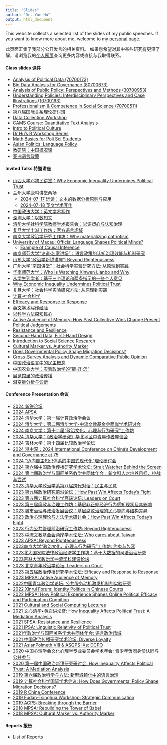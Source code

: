 ```yaml
---
title: "Slides"
author: "Dr. Yue Hu"
output: html_document
---
```


This website collects a selected list of the slides of my public speeches. 
If you want to know more about me, welcome to my [personal page](https://www.drhuyue.site).

此页面汇集了我部分公开发言的相关资料。
如果您希望对其中某些研究有更深了解，请浏览我的[个人网页](https://www.drhuyue.site)查询更多内容或直接与我取得联系。    


#### Class slides 课件

- [Analysis of Political Data (70700173)](/slides_gh/slides/courses/analysisOfPoliticalData/index.html)
- [Big Data Analysis for Governance (80700673)](/slides_gh/slides/courses/governmentalBigData/index.html)
- [Analysis of Public Policy: Perspectives and Methods (30700953)](/slides_gh/slides/courses/analysisOfPublicPolicy/index.html)
- [Understanding Policies: Interdisciplinary Perspectives and Case Illustrations (10700193)](/slides_gh/slides/courses/policyGE/index.html)
- [Professionalism & Competence in Social Science (70700511)](/slides_gh/slides/courses/professionalism/01_courseIntro.html)
- [第八届国际关系理论研讨班](/slides_gh/slides/guestLecture/softPower.html)
- [Data Collection Workshop](/slides_gh/slides/courses/dgpWorkshop/index.html)
- [CAMS Course: Quantitative Text Analysis](/slides_gh/slides/courses/camsTextAnalysis/index.html)
- [Intro to Political Culture](/slides_gh/slides/guestLecture/politicalCulture.html)
- [Dr Hu's R Workshop Series](slides/courses/rWorkshop/)
- [Math Basics for Poli Sci Students](/slides_gh/slides/courses/mathCamp/mathcamp.html)
- [Asian Politics: Language Policy](/slides_gh/slides/courses/teachingDemo/languagePolicy.html)
- [教研院：中国概况课](/slides_gh/slides/courses/chinaPerspective/democraticSupport.html)
- [亚洲语言政策](/slides_gh/slides/courses/teachingDemo/languagePolicy_cn.html) 

#### Invited Talks 特邀讲座

- [山西大学邓初民讲堂：Why Economic Inequality Undermines Political Trust](/slides_gh/slides/conference/inequalityChina.html)
- 兰州大学鹿鸣讲堂两场
    - [2024-07-17 远读：文本的数据分析原则与应用](/slides_gh/slides/courses/governmentalBigData/06_textAnalysis.html)
    - [2024-07-18 英文学术写作](/slides_gh/slides/guestLecture/effectivelyWriting_English.html)
- [中国政法大学：英文学术写作](/slides_gh/slides/guestLecture/effectivelyWriting_English.html)
- [深圳大学：以数知文](/slides_gh/slides/courses/governmentalBigData/06_textAnalysis.html)
- [清华大学社科学院教师学术报告会：以语塑心与认知治理](/slides_gh/slides/guestLecture/officialLanguageField_cn.html)
- [复旦大学士派工作坊：官方语言场域](/slides_gh/slides/guestLecture/officialLanguageField_cn.html)
- [南京大学政治学研究工作坊：Why materializing patriotism](/slides_gh/slides/guestLecture/patrioticBases.html)
- [University of Macau: Official Language Shapes Political Minds?](/slides_gh/slides/guestLecture/officialLanguageField.html)
    - [Example of Causal Inference](/slides_gh/slides/guestLecture/corruption_grassroot_en.html)
- [南京师范大学“论道·名家讲坛”：语言政策的认知治理效能与机制研究](/slides_gh/slides/guestLecture/officialLanguageField.html)
- [山东大学“政治学新锐讲座”: Beyond Righteousness](/slides_gh/slides/guestLecture/psm_peer_long.html)
- [广州大学“南国讲堂”：社会科学实验研究方法: 从原理到实践](/slides_gh/slides/guestLecture/experiment_s.html)
- [华南师范大学：Who Is Watching Xinwen Lianbo and Why](/slides_gh/slides/guestLecture/cctvAudience.html)
- [从学生到学者：基于三个理论和两条指示的一些个人意见](/slides_gh/slides/guestLecture/gateway.html)
- [Why Economic Inequality Undermines Political Trust](/slides_gh/slides/conference/inequalityChina.html)
- [复旦大学：社会科学实验研究方法: 从原理到实践](/slides_gh/slides/guestLecture/experiment_s.html)
- [计算·社会科学](/slides_gh/slides/guestLecture/cssThoughts.html)
- [Efficacy and Response to Response](/slides_gh/slides/guestLecture/efficacy.html)
- [英文学术写作经验](/slides_gh/slides/guestLecture/effectivelyWriting_English.html)
- [以科学方法探知民心](/slides_gh/slides/guestLecture/surveyMethod.html)
- [Active Audience of Memory: How Past Collective Wins Change Present Political Judgements](/slides_gh/slides/guestLecture/memory.html)
- [Resistance and Resilience](/slides_gh/slides/conference/2021-SPSA/ciClosure.html)
- [Second-Hand Data, First-Hand Design](/slides_gh/slides/conference/2021-SPSA/secondHand.html)
- [Introduction to Social Science Research](/slides_gh/slides/guestLecture/intro2ScientificResearch.html)
- [Cultural Marker vs. Authority Marker](/slides_gh/slides/guestLecture/authorityMarker_long.html)
- [Does Governmental Policy Shape Migration Decisions?](/slides_gh/slides/guestLecture/migrantDecision_hukou.html)
- [Cross-Survey Analysis and Dynamic Comparative Public Opinion](/slides_gh/slides/guestLecture/dcpo.html)
- [中国政治语言中的民主概念](/slides_gh/slides/guestLecture/democracyDiscourse.html)
- [中国农业大学：实验政治学的“能·好·怎”](/slides_gh/slides/guestLecture/experiment.html)
- [展览馆里的政治传播](/slides_gh/slides/guestLecture/patriotic_bases.html)
- [潜变量分析与诊断](/slides_gh/slides/guestLecture/latentVariable.html)

#### Conference Presentation 会议

- [2024 新锐论坛](/slides_gh/slides/conference/patrioticBases_short.html)
- [2024 APSA](/slides_gh/slides/conference/inequality_compare.html)
- [2024 清华大学：第一届计算政治学会议](/slides_gh/slides/conference/languageTW.html)
- [2024 清华大学：第二届清华大学-中流文教基金会两岸学术研讨会](/slides_gh/slides/conference/languageTW.html)
- [2024 南京大学：第十二届“政治文化、心理与行为研究”工作坊](/slides_gh/slides/conference/languageTW.html)
- [2024 清华大学：《政治学研究》华北地区中青年作者座谈会](https://drhuyue.site:10002/sammo3182/miscellaneous/honorInstitution.pptx)
- [2024 吉林大学：第十四届比较政治学论坛](/slides_gh/slides/conference/macrointerest.html)
- [2024 港中深：2024 International Conference on China's Development and Governance at 75](/slides_gh/slides/conference/macrointerest.html)
- [2024 “迈向自主知识体系的中国式现代化”理论研讨会](/slides_gh/slides/conference/myMethod.html)
- [2024 第六届中国政治传播研究学术论坛: Strait Watcher Behind the Screen](/slides_gh/slides/conference/languageTW.html)
- [2024 第七届政治学与国际关系教学共同体年会：新文科人才培养目标、挑战与尝试](/slides_gh/slides/conference/newLA.html)
- [2023 清华大学政治学系第八届跨代对话：民主与民意](/slides_gh/slides/conference/dcpo.html)
- [2023 第九届政治研究前沿论坛：How Past Win Affects Today's Fight](/slides_gh/slides/conference/memory.html)
- [2023 第五届计算社会科学高端论坛: Leaders on Court](/slides_gh/slides/conference/identity_assessor.html)
- [2023 第三届廉政与治理工作坊：基层非正规经济行为感知现状及其影响](/slides_gh/slides/conference/corruption_outcome.html)
- [2023 城市治理与政治发展会议：基层腐败治理的民心导向与结构差异](/slides_gh/slides/conference/corruption_grassroot.html)
- [2023 政治心理理论与方法学术研讨会：How Past Win Affects Today's Fight](/slides_gh/slides/conference/memory.html)
- [2023 行为公共管理前沿研究工作坊: Beyond Righteousness](/slides_gh/slides/conference/psm_peer.html)
- [2023 中流文教基金会两岸学术论坛: Who cares about Taiwan](/slides_gh/slides/conference/taiwan.html)
- [2023 APSA: Beyond Righteousness](/slides_gh/slides/conference/psm_peer.html)
- [2023南京大学“政治文化、心理与行为研究”工作坊: 约束与包容](/slides_gh/slides/conference/migrantCriminal.html)
- [2023北大国发院法律政治经济学工作坊：基于大数据的司法治理研究](/slides_gh/slides/conference/migrantCriminal.html)
- [2023吉林大学政治学一流学科建设论坛](/slides_gh/slides/conference/myMethod.html)
- [2023 北京青年政治学论坛: Leaders on Court](/slides_gh/slides/conference/identity_assessor.html)
- [2023 第五届政治传播研究学术论坛: Efficacy and Response to Response](/slides_gh/slides/conference/efficacy.html)
- [2023 MPSA: Active Audience of Memory](/slides_gh/slides/conference/memory.html)
- [2022中国青年政治学论坛: 公共服务动机激发机制的实验研究](/slides_gh/slides/conference/psm_policy.html)
- [2022 Xinrui Forum: Identity Politics in Chinese Courts](/slides_gh/slides/conference/identity_assessor.html)
- [2022 MPSA: How Political Experience Shapes Online Political Efficacy and Participation Cognition](/slides_gh/slides/conference/ope.html)
- [2021 Cultural and Social Computing Lectures](/slides_gh/slides/conference/democracyDiscourse_en.html)
- [2021 文心清华•黄岩讲坛暨: How Inequality Affects Political Trust: A Mediation Analysis](/slides_gh/slides/conference/inequalityTrust_cn.html)
- [2021 SPSA: Resistance and Resilience](/slides_gh/slides/conference/ciClosure.html)
- [2021 IPSA: Linguistic Relativity of Political Trust](/slides_gh/slides/conference/languageTrust.html)
- [2021年政治学与国际关系学术共同体年会: 语言政治场域](/slides_gh/slides/conference/languageEnglish.html)
- [2021 中国政治传播研究学术论坛: Diverse Loyalty](/slides_gh/slides/conference/diverseLoyalty.html)
- [2021 AsianPolmeth VIII & ASQPS IXs: DCPO](/slides_gh/slides/conference/dcpoDemo.html)
- [2020 中国心理学会文化心理学专业委员会学术年会: 青少年饭圈身份认同与公共参与](/slides_gh/slides/conference/fandom.html)
- [2020 第一届中国政治新锐研究研讨会: How Inequality Affects Political Trust: A Mediation Analysis](/slides_gh/slides/conference/inequalityTrust.html)
- [2019 第六届政治科学与方法: 新型城镇化中的语言治理](/slides_gh/slides/conference/languageGovernance.html)
- [2019 计算社会科学国际学术会议: How Does Governmental Policy Shape Migration Decisions?](/slides_gh/slides/conference/migrant_hukou.html)
- [2019 R China Conference](/slides_gh/slides/conference/dotwhisker-interplot.html)
- [2019 Fudan-Tsinghua Workshop: Strategic Communication](/slides_gh/slides/conference/democracyDiscourse_en.html)
- [2019 ACPS: Breaking through the Barrier](/slides_gh/slides/conference/migrant_language.html)
- [2018 MPSA: Rebuilding the Tower of Babel](/slides_gh/slides/conference/proficiencyTrust.html)
- [2018 MPSA: Cultural Marker vs. Authority Marker](/slides_gh/slides/conference/authorityMarker.html)


#### Reports 报告

- [List of Reports](/slides_gh/slides/report/index.html)








